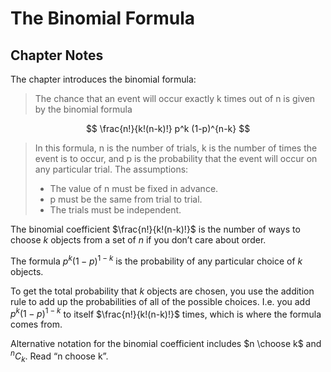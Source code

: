 # The Binomial Formula {#binomial_formula}

## Chapter Notes

The chapter introduces the binomial formula:

> The chance that an event will occur exactly k times out of n is given by the binomial formula

$$
\frac{n!}{k!(n-k)!} p^k (1-p)^{n-k}
$$

> In this formula, n is the number of trials, k is the number of times the event is to occur, and p is the probability that the event will occur on any particular trial. The assumptions:
>
> * The value of n must be fixed in advance.
> * p must be the same from trial to trial.
> * The trials must be independent.

The binomial coefficient $\frac{n!}{k!(n-k)!}$ is the number of ways to choose $k$ objects from a set of $n$ if you don't care about order. 

The formula $p^k(1-p)^{1-k}$ is the probability of any particular choice of $k$ objects. 

To get the total probability that $k$ objects are chosen, you use the addition rule to add up the probabilities of all of the possible choices. I.e. you add $p^k(1-p)^{1-k}$ to itself $\frac{n!}{k!(n-k)!}$ times, which is where the formula comes from.

Alternative notation for the binomial coefficient includes $n \choose k$ and $^nC_k$. Read "n choose k".







